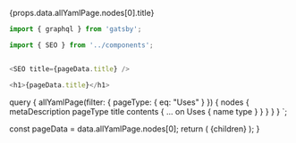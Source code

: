 

<Text variant="h1">{props.data.allYamlPage.nodes[0].title}</Text>

```javascript
import { graphql } from 'gatsby';

import { SEO } from '../components';


<SEO title={pageData.title} />

<h1>{pageData.title}</h1>

```

  query {
    allYamlPage(filter: { pageType: { eq: "Uses" } }) {
      nodes {
        metaDescription
        pageType
        title
        contents {
          ... on Uses {
            name
            type
          }
        }
      }
    }
  }
`;

  const pageData = data.allYamlPage.nodes[0];
  return (
    <DefaultLayout
      title={pageData.title}
      description={pageData.metaDescription}
      url="/uses/"
    >
      {children}
    </DefaultLayout>
  );
}
